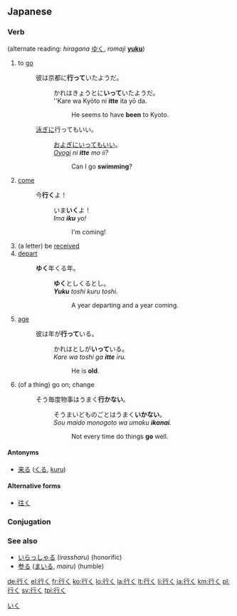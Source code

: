 ==Japanese==
{{ja-kanjitab|行}}

===Verb===
[[Category:1000 Japanese basic words|いく]]
{{ja-verb|kk|type=1|hira=いく|rom=iku}} (alternate reading: ''hiragana'' [[ゆく]], ''romaji'' '''[[yuku]]''')

# to [[go]]
#: 彼は京都に'''行って'''いたようだ。
#:: かれはきょうとに'''いって'''いたようだ。
#:: ''Kare wa Kyōto ni '''itte''' ita yō da.
#::: He seems to have '''been''' to Kyoto.
#: [[泳ぐ|泳ぎ]]に行ってもいい。
#:: [[およぐ|およぎ]]にいってもいい。
#:: ''[[oyogu|Oyogi]] ni '''itte''' mo ii?'' 
#::: Can I go '''swimming'''?
#[[come]]
#:今'''行く'''よ！
#::いま'''いく'''よ！
#::''Ima '''iku''' yo!''
#:::I'm coming!
#(a letter) be [[received]]
#[[depart]]
#:'''ゆく'''年くる年。
#::'''ゆく'''としくるとし。
#::'''''Yuku''' toshi kuru toshi.''
#::: A year departing and a year coming.
#[[age]]
#:彼は年が'''行って'''いる。
#::かれはとしが'''いって'''いる。
#::''Kare wa toshi ga '''itte''' iru.''
#:::He is '''old'''.
#(of a thing) go on; change
#:そう毎度物事はうまく'''行かない'''。
#::そうまいどものごとはうまく'''いかない'''。
#::''Sou maido monogoto wa umaku '''ikanai'''.''
#:::Not every time do things '''go''' well. 

====Antonyms====
*{{sense|to go}} [[来る]] ([[くる]], [[kuru]])

====Alternative forms====
*[[往く]]

===Conjugation===
{{ja-verbconj|行く|行か|いか<br>ゆか|ika<br>yuka|行き|いき<br>ゆき|iki<br>yuki|行く|いく<br>ゆく|iku<br>yuku|行く|いく<br>ゆく|iku<br>yuku|行け|いけ<br>ゆけ|ike<br>yuke|行け|いけ<br>ゆけ|ike<br>yuke|行かれる|いかれる<br>ゆかれる|ikareru<br>yukareru|行かせる<br><br>行かす|いかせる<br>ゆかせる<br>いかす<br>ゆかす|ikaseru<br>yukaseru<br>ikasu<br>yukasu|行ける|いける<br>ゆける|ikeru<br>yukeru|行こう|いこう<br>ゆこう|ikō<br>yukō|行かない|いかない<br>ゆかない|ikanai<br>yukanai|行かず|いかず<br>ゆかず|ikazu<br>yukazu|行きます|いきます<br>ゆきます|ikimasu<br>yukimasu|[[行った]]|いった|itta|行って|いって|itte|行けば|いけば<br>ゆけば|ikeba<br>yukeba}}

===See also===
*[[いらっしゃる]] (''irassharu'') (honorific)
*[[参る]] ([[まいる]], ''mairu'') (humble)

[[de:行く]]
[[el:行く]]
[[fr:行く]]
[[ko:行く]]
[[lo:行く]]
[[la:行く]]
[[lt:行く]]
[[li:行く]]
[[ja:行く]]
[[km:行く]]
[[pl:行く]]
[[sv:行く]]
[[tpi:行く]]